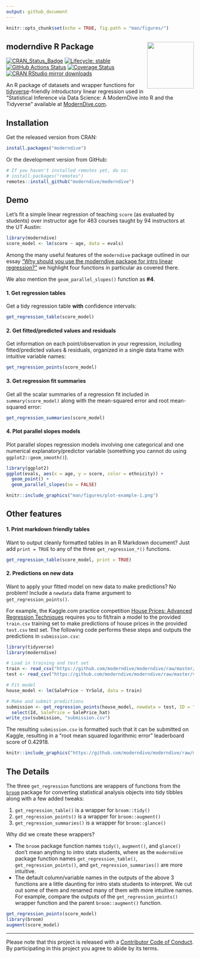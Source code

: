 ```yaml
---
output: github_document
---
```


```r
knitr::opts_chunk$set(echo = TRUE, fig.path = "man/figures/")
```

## moderndive R Package <img src="https://github.com/moderndive/moderndive/blob/master/images/hex_blue_text.png?raw=true" align="right" width=125 />

[![CRAN_Status_Badge](http://www.r-pkg.org/badges/version/moderndive)](https://cran.r-project.org/package=moderndive) 
[![Lifecycle: stable](https://img.shields.io/badge/lifecycle-stable-brightgreen.svg)](https://www.tidyverse.org/lifecycle/#stable)
[![GitHub Actions Status](https://github.com/moderndive/moderndive/workflows/R-CMD-check/badge.svg)](https://github.com/moderndive/moderndive/actions)
[![Coverage Status](https://img.shields.io/codecov/c/github/moderndive/moderndive/master.svg)](https://codecov.io/github/moderndive/moderndive?branch=master)
[![CRAN RStudio mirror downloads](http://cranlogs.r-pkg.org/badges/moderndive)](http://www.r-pkg.org/pkg/moderndive)


An R package of datasets and wrapper functions for [tidyverse](https://www.tidyverse.org/)-friendly introductory linear regression used in "Statistical Inference via Data Science: A ModernDive into R and the Tidyverse" available at [ModernDive.com](https://moderndive.com/).


## Installation

Get the released version from CRAN:

```r
install.packages("moderndive")
```

Or the development version from GitHub:

```r
# If you haven't installed remotes yet, do so:
# install.packages("remotes")
remotes::install_github("moderndive/moderndive")
```


## Demo

Let's fit a simple linear regression of teaching `score` (as evaluated by students) over instructor age for 463 courses taught by 94 instructors at the UT Austin:

```r
library(moderndive)
score_model <- lm(score ~ age, data = evals)
```

Among the many useful features of the `moderndive` package outlined in our essay ["Why should you use the moderndive package for intro linear regression?"](https://moderndive.github.io/moderndive/articles/why-moderndive.html) we highlight four functions in particular as covered there. 

We also mention the `geom_parallel_slopes()` function as **#4**.

#### 1. Get regression tables

Get a tidy regression table **with** confidence intervals:
```r
get_regression_table(score_model)
```

#### 2. Get fitted/predicted values and residuals

Get information on each point/observation in your regression, including fitted/predicted values & residuals, organized in a single data frame with intuitive variable names:

```r
get_regression_points(score_model)
```


#### 3. Get regression fit summaries

Get all the scalar summaries of a regression fit included in `summary(score_model)` along with the mean-squared error and root mean-squared error:

```r
get_regression_summaries(score_model)
```


#### 4. Plot parallel slopes models

Plot parallel slopes regression models involving one categorical and one numerical explanatory/predictor variable (something you cannot do using `ggplot2::geom_smooth()`).

```r
library(ggplot2)
ggplot(evals, aes(x = age, y = score, color = ethnicity)) +
  geom_point() +
  geom_parallel_slopes(se = FALSE)
```

```r
knitr::include_graphics("man/figures/plot-example-1.png")
```


## Other features

#### 1. Print markdown friendly tables

Want to output cleanly formatted tables in an R Markdown document? Just add `print = TRUE` to any of the three `get_regression_*()` functions.

```r
get_regression_table(score_model, print = TRUE)
```

#### 2. Predictions on new data

Want to apply your fitted model on new data to make predictions? No problem! Include a `newdata` data frame argument to `get_regression_points()`. 

For example, the Kaggle.com practice competition [House Prices: Advanced Regression Techniques](https://www.kaggle.com/c/house-prices-advanced-regression-techniques){target="_blank"} requires you to fit/train a model to the provided `train.csv` training set to make predictions of house prices in the provided `test.csv` test set. The following code performs these steps and outputs the predictions in `submission.csv`:

```r
library(tidyverse)
library(moderndive)

# Load in training and test set
train <- read_csv("https://github.com/moderndive/moderndive/raw/master/vignettes/train.csv")
test <- read_csv("https://github.com/moderndive/moderndive/raw/master/vignettes/test.csv")

# Fit model
house_model <- lm(SalePrice ~ YrSold, data = train)

# Make and submit predictions
submission <- get_regression_points(house_model, newdata = test, ID = "Id") %>%
  select(Id, SalePrice = SalePrice_hat)
write_csv(submission, "submission.csv")
```

The resulting `submission.csv` is formatted such that it can be submitted on Kaggle, resulting in a "root mean squared logarithmic error" leaderboard score of 0.42918.

```r
knitr::include_graphics("https://github.com/moderndive/moderndive/raw/master/vignettes/leaderboard_orig.png")
```


## The Details

The three `get_regression` functions are wrappers of functions from the [`broom`](https://CRAN.R-project.org/package=broom/vignettes/broom.html){target="_blank"} package for converting statistical analysis objects into tidy tibbles along with a few added tweaks:

1. `get_regression_table()` is a wrapper for `broom::tidy()`
1. `get_regression_points()` is a wrapper for `broom::augment()`
1. `get_regression_summaries()` is a wrapper for `broom::glance()`

Why did we create these wrappers?

* The `broom` package function names `tidy()`, `augment()`, and `glance()` don't mean anything to intro stats students, where as the `moderndive` package function names `get_regression_table()`, `get_regression_points()`, and `get_regression_summaries()` are more intuitive.
* The default column/variable names in the outputs of the above 3 functions are a little daunting for intro stats students to interpret. We cut out some of them and renamed many of them with more intuitive names. For example, compare the outputs of the `get_regression_points()` wrapper function and the parent `broom::augment()` function.

```r
get_regression_points(score_model)
library(broom)
augment(score_model)
```

***

Please note that this project is released with a [Contributor Code of Conduct](CONDUCT.md). By participating in this project you agree to abide by its terms.
